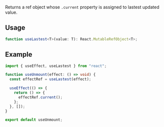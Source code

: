 Returns a ref object whose `.current` property is assigned to lastest updated value.

## Usage

```ts
function useLastest<T>(value: T): React.MutableRefObject<T>;
```

## Example

```ts
import { useEffect, useLastest } from "react";

function useUnmount(effect: () => void) {
  const effectRef = useLastest(effect);

  useEffect(() => {
    return () => {
      effectRef.current();
    };
  }, []);
}

export default useUnmount;
```
